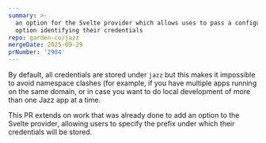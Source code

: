 ```yaml
---
summary: >-
  an option for the Svelte provider which allows uses to pass a configuration
  option identifying their credentials
repo: garden-co/jazz
mergeDate: 2025-09-29
prNumber: '2984'
---
```

By default, all credentials are stored under `jazz` but this makes it impossible to avoid namespace clashes (for example, if you have multiple apps running on the same domain, or in case you want to do local development of more than one Jazz app at a time.

This PR extends on work that was already done to add an option to the Svelte provider, allowing users to specify the prefix under which their credentials will be stored.
